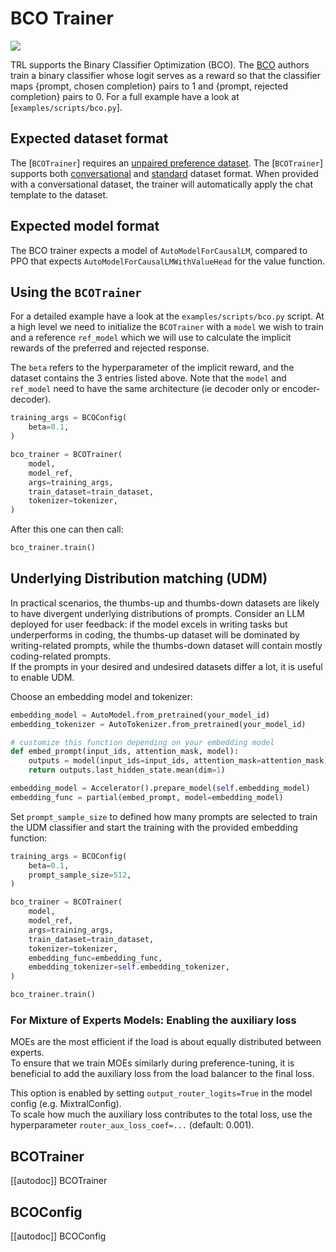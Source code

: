 # BCO Trainer

[![](https://img.shields.io/badge/All_models-BCO-blue)](https://huggingface.co/models?other=bco)

TRL supports the Binary Classifier Optimization (BCO).
The [BCO](https://huggingface.co/papers/2404.04656) authors train a binary classifier whose logit serves as a reward so that the classifier maps {prompt, chosen completion} pairs to 1 and {prompt, rejected completion} pairs to 0.
For a full example have a look at  [`examples/scripts/bco.py`].

## Expected dataset format

The [`BCOTrainer`] requires an [unpaired preference dataset](dataset_formats#unpaired-preference).
The [`BCOTrainer`] supports both [conversational](dataset_formats#conversational-dataset-format) and [standard](dataset_formats#standard-dataset-format) dataset format. When provided with a conversational dataset, the trainer will automatically apply the chat template to the dataset.

## Expected model format
The BCO trainer expects a model of `AutoModelForCausalLM`, compared to PPO that expects `AutoModelForCausalLMWithValueHead` for the value function.

## Using the `BCOTrainer`

For a detailed example have a look at the `examples/scripts/bco.py` script. At a high level we need to initialize the `BCOTrainer` with a `model` we wish to train and a reference `ref_model` which we will use to calculate the implicit rewards of the preferred and rejected response. 

The `beta` refers to the hyperparameter of the implicit reward, and the dataset contains the 3 entries listed above. Note that the `model` and `ref_model` need to have the same architecture (ie decoder only or encoder-decoder).



```py
training_args = BCOConfig(
    beta=0.1,
)

bco_trainer = BCOTrainer(
    model,
    model_ref,
    args=training_args,
    train_dataset=train_dataset,
    tokenizer=tokenizer,
)
```
After this one can then call:

```py
bco_trainer.train()
```

## Underlying Distribution matching (UDM)

In practical scenarios, the thumbs-up and thumbs-down datasets are likely to have divergent underlying distributions of prompts.
Consider an LLM deployed for user feedback: if the model excels in writing tasks but underperforms in coding, the thumbs-up dataset will be dominated by writing-related prompts, while the thumbs-down dataset will contain mostly coding-related prompts.  
If the prompts in your desired and undesired datasets differ a lot, it is useful to enable UDM.  

Choose an embedding model and tokenizer:

```py
embedding_model = AutoModel.from_pretrained(your_model_id)
embedding_tokenizer = AutoTokenizer.from_pretrained(your_model_id)

# customize this function depending on your embedding model
def embed_prompt(input_ids, attention_mask, model):
    outputs = model(input_ids=input_ids, attention_mask=attention_mask)
    return outputs.last_hidden_state.mean(dim=1)

embedding_model = Accelerator().prepare_model(self.embedding_model)
embedding_func = partial(embed_prompt, model=embedding_model)
```

Set `prompt_sample_size` to defined how many prompts are selected to train the UDM classifier and start the training with the provided embedding function:

```py
training_args = BCOConfig(
    beta=0.1,
    prompt_sample_size=512,
)

bco_trainer = BCOTrainer(
    model,
    model_ref,
    args=training_args,
    train_dataset=train_dataset,
    tokenizer=tokenizer,
    embedding_func=embedding_func,
    embedding_tokenizer=self.embedding_tokenizer,
)

bco_trainer.train()
```

### For Mixture of Experts Models: Enabling the auxiliary loss

MOEs are the most efficient if the load is about equally distributed between experts.  
To ensure that we train MOEs similarly during preference-tuning, it is beneficial to add the auxiliary loss from the load balancer to the final loss.  

This option is enabled by setting `output_router_logits=True` in the model config (e.g. MixtralConfig).  
To scale how much the auxiliary loss contributes to the total loss, use the hyperparameter `router_aux_loss_coef=...` (default: 0.001).

## BCOTrainer

[[autodoc]] BCOTrainer

## BCOConfig

[[autodoc]] BCOConfig